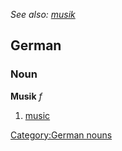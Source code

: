 ''See also: [[musik]]''
==German==
===Noun===
'''Musik''' ''f''
# [[music]]

[[Category:German nouns]]